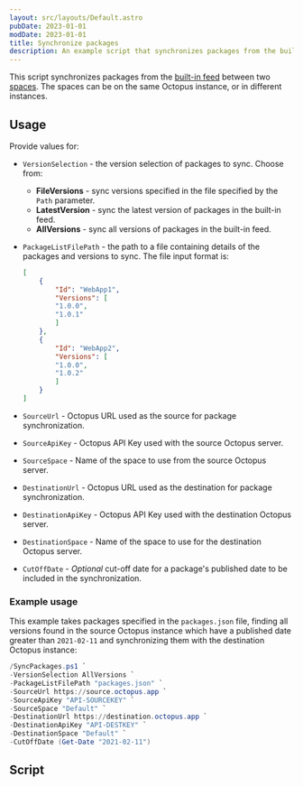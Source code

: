 ```yaml
---
layout: src/layouts/Default.astro
pubDate: 2023-01-01
modDate: 2023-01-01
title: Synchronize packages
description: An example script that synchronizes packages from the built-in feed between two spaces in Octopus using the REST API.
---
```


This script synchronizes packages from the [built-in feed](/docs/packaging-applications/package-repositories/built-in-repository/) between two [spaces](/docs/administration/spaces). The spaces can be on the same Octopus instance, or in different instances.

## Usage

Provide values for:

- `VersionSelection` - the version selection of packages to sync. Choose from:
    - **FileVersions** - sync versions specified in the file specified by the `Path` parameter.
    - **LatestVersion** - sync the latest version of packages in the built-in feed.
    - **AllVersions** - sync all versions of packages in the built-in feed.
- `PackageListFilePath` - the path to a file containing details of the packages and versions to sync. The file input format is:

    ```json
    [
        {
            "Id": "WebApp1",
            "Versions": [
            "1.0.0",
            "1.0.1"
            ]
        },
        {
            "Id": "WebApp2",
            "Versions": [
            "1.0.0",
            "1.0.2"
            ]
        }
    ]
    ```
- `SourceUrl` - Octopus URL used as the source for package synchronization.
- `SourceApiKey` - Octopus API Key used with the source Octopus server.
- `SourceSpace` - Name of the space to use from the source Octopus server.
- `DestinationUrl` - Octopus URL used as the destination for package synchronization.
- `DestinationApiKey` - Octopus API Key used with the destination Octopus server.
- `DestinationSpace` - Name of the space to use for the destination Octopus server.
- `CutOffDate` - *Optional* cut-off date for a package's published date to be included in the synchronization.

### Example usage

This example takes packages specified in the `packages.json` file, finding all versions found in the source Octopus instance which have a published date greater than `2021-02-11` and synchronizing them with the destination Octopus instance:

```powershell
/SyncPackages.ps1 `
-VersionSelection AllVersions `
-PackageListFilePath "packages.json" `
-SourceUrl https://source.octopus.app `
-SourceApiKey "API-SOURCEKEY" `
-SourceSpace "Default" `
-DestinationUrl https://destination.octopus.app `
-DestinationApiKey "API-DESTKEY" `
-DestinationSpace "Default" `
-CutOffDate (Get-Date "2021-02-11")
```

## Script

<SyncPackagesScripts />
